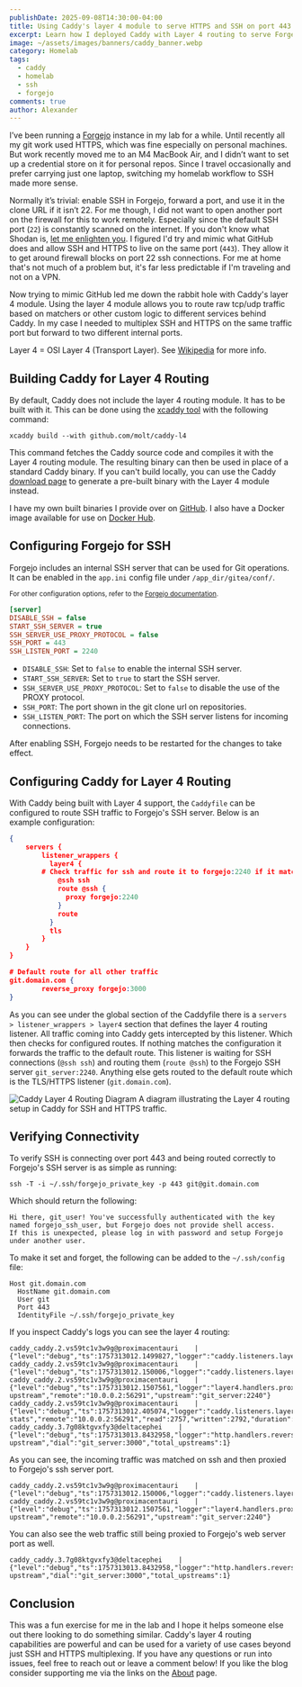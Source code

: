 ```yaml
---
publishDate: 2025-09-08T14:30:00-04:00
title: Using Caddy's layer 4 module to serve HTTPS and SSH on port 443 for Forgejo
excerpt: Learn how I deployed Caddy with Layer 4 routing to serve Forgejo HTTPS and SSH access on port 443.
image: ~/assets/images/banners/caddy_banner.webp
category: Homelab
tags:
  - caddy
  - homelab
  - ssh
  - forgejo
comments: true
author: Alexander
---
```



<SkipAnchor anchor="#building-caddy-for-layer-4-routing" />

I’ve been running a <a href="/posts/2024/06/03/upgradingforgejo/" target="_blank">Forgejo</a> instance in my lab for a while. Until recently all my git work used HTTPS, which was fine especially on personal machines. But work recently moved me to an M4 MacBook Air, and I didn’t want to set up a credential store on it for personal repos. Since I travel occasionally and prefer carrying just one laptop, switching my homelab workflow to SSH made more sense.

Normally it’s trivial: enable SSH in Forgejo, forward a port, and use it in the clone URL if it isn’t 22. For me though, I did not want to open another port on the firewall for this to work remotely. Especially since the default SSH port (`22`) is constantly scanned on the internet. If you don't know what Shodan is, <a href="https://www.shodan.io/">let me enlighten you</a>. I figured I'd try and mimic what GitHub does and allow SSH and HTTPS to live on the same port (`443`). They allow it to get around firewall blocks on port 22 ssh connections. For me at home that's not much of a problem but, it's far less predictable if I'm traveling and not on a VPN.

Now trying to mimic GitHub led me down the rabbit hole with Caddy's layer 4 module. Using the layer 4 module allows you to route raw tcp/udp traffic based on matchers or other custom logic to different services behind Caddy. In my case I needed to multiplex SSH and HTTPS on the same traffic port but forward to two different internal ports.

<Aside type="tip">
  Layer 4 = OSI Layer 4 (Transport Layer). See <a href="https://en.wikipedia.org/wiki/OSI_model#Layer_4:_Transport" target="_blank">Wikipedia</a> for more info.
</Aside>

## Building Caddy for Layer 4 Routing

By default, Caddy does not include the layer 4 routing module. It has to be built with it. This can be done using the <a href="https://github.com/caddyserver/xcaddy" target="_blank">xcaddy tool</a> with the following command:

```shell
xcaddy build --with github.com/molt/caddy-l4
```

This command fetches the Caddy source code and compiles it with the Layer 4 routing module. The resulting binary can then be used in place of a standard Caddy binary. If you can't build locally, you can use the Caddy <a href="https://caddyserver.com/download" target="_blank">download page</a> to generate a pre-built binary with the Layer 4 module instead.

<Aside type="note">
  I have my own built binaries I provide over on <a href="https://github.com/alexandzors/caddy" target="_blank">GitHub</a>. I also have a Docker image available for use on <a href="https://hub.docker.com/r/alexandzors/caddy" target="_blank">Docker Hub</a>.
</Aside>

## Configuring Forgejo for SSH

Forgejo includes an internal SSH server that can be used for Git operations. It can be enabled in the `app.ini` config file under `/app_dir/gitea/conf/`.

<sub>For other configuration options, refer to the <a href="https://forgejo.org/docs/latest/admin/config-cheat-sheet/#server-server" target="_blank">Forgejo documentation</a>.</sub>

```ini title="app.ini"
[server]
DISABLE_SSH = false
START_SSH_SERVER = true
SSH_SERVER_USE_PROXY_PROTOCOL = false
SSH_PORT = 443
SSH_LISTEN_PORT = 2240
```

- `DISABLE_SSH`: Set to `false` to enable the internal SSH server.
- `START_SSH_SERVER`: Set to `true` to start the SSH server.
- `SSH_SERVER_USE_PROXY_PROTOCOL`: Set to `false` to disable the use of the PROXY protocol.
- `SSH_PORT`: The port shown in the git clone url on repositories.
- `SSH_LISTEN_PORT`: The port on which the SSH server listens for incoming connections.

After enabling SSH, Forgejo needs to be restarted for the changes to take effect.

## Configuring Caddy for Layer 4 Routing

With Caddy being built with Layer 4 support, the `Caddyfile` can be configured to route SSH traffic to Forgejo's SSH server. Below is an example configuration:

```json title="Caddyfile"
{
	servers {
		listener_wrappers {
		  layer4 {
        # Check traffic for ssh and route it to forgejo:2240 if it matches
		    @ssh ssh
		    route @ssh {
		      proxy forgejo:2240
		    }
		    route
		  }
		  tls
		}
	}
}

# Default route for all other traffic
git.domain.com {
		reverse_proxy forgejo:3000
}
```

As you can see under the global section of the Caddyfile there is a `servers > listener_wrappers > layer4` section that defines the layer 4 routing listener. All traffic coming into Caddy gets intercepted by this listener. Which then checks for configured routes. If nothing matches the configuration it forwards the traffic to the default route. This listener is waiting for SSH connections (`@ssh ssh`) and routing them (`route @ssh`) to the Forgejo SSH server `git_server:2240`. Anything else gets routed to the default route which is the TLS/HTTPS listener (`git.domain.com`).

<Image src={img1} alt="Caddy Layer 4 Routing Diagram" />
<ImgDesc>A diagram illustrating the Layer 4 routing setup in Caddy for SSH and HTTPS traffic.</ImgDesc>

## Verifying Connectivity

To verify SSH is connecting over port 443 and being routed correctly to Forgejo's SSH server is as simple as running:

```shell
ssh -T -i ~/.ssh/forgejo_private_key -p 443 git@git.domain.com
```

Which should return the following:

```log
Hi there, git_user! You've successfully authenticated with the key named forgejo_ssh_user, but Forgejo does not provide shell access.
If this is unexpected, please log in with password and setup Forgejo under another user.
```

To make it set and forget, the following can be added to the `~/.ssh/config` file:

```shell title="~/.ssh/config"
Host git.domain.com
  HostName git.domain.com
  User git
  Port 443
  IdentityFile ~/.ssh/forgejo_private_key
```

If you inspect Caddy's logs you can see the layer 4 routing:

```log
caddy_caddy.2.vs59tc1v3w9g@proximacentauri    | {"level":"debug","ts":1757313012.1499827,"logger":"caddy.listeners.layer4","msg":"prefetched","remote":"10.0.0.2:56291","bytes":21}
caddy_caddy.2.vs59tc1v3w9g@proximacentauri    | {"level":"debug","ts":1757313012.150006,"logger":"caddy.listeners.layer4","msg":"matching","remote":"10.0.0.2:56291","matcher":"layer4.matchers.ssh","matched":true}
caddy_caddy.2.vs59tc1v3w9g@proximacentauri    | {"level":"debug","ts":1757313012.1507561,"logger":"layer4.handlers.proxy","msg":"dial upstream","remote":"10.0.0.2:56291","upstream":"git_server:2240"}
caddy_caddy.2.vs59tc1v3w9g@proximacentauri    | {"level":"debug","ts":1757313012.405074,"logger":"caddy.listeners.layer4","msg":"connection stats","remote":"10.0.0.2:56291","read":2757,"written":2792,"duration":0.255775036}
caddy_caddy.3.7g08ktgvxfy3@deltacephei    | {"level":"debug","ts":1757313013.8432958,"logger":"http.handlers.reverse_proxy","msg":"selected upstream","dial":"git_server:3000","total_upstreams":1}
```

As you can see, the incoming traffic was matched on ssh and then proxied to Forgejo's ssh server port.

```log
caddy_caddy.2.vs59tc1v3w9g@proximacentauri    | {"level":"debug","ts":1757313012.150006,"logger":"caddy.listeners.layer4","msg":"matching","remote":"10.0.0.2:56291","matcher":"layer4.matchers.ssh","matched":true}
caddy_caddy.2.vs59tc1v3w9g@proximacentauri    | {"level":"debug","ts":1757313012.1507561,"logger":"layer4.handlers.proxy","msg":"dial upstream","remote":"10.0.0.2:56291","upstream":"git_server:2240"}
```

You can also see the web traffic still being proxied to Forgejo's web server port as well.

```log
caddy_caddy.3.7g08ktgvxfy3@deltacephei    | {"level":"debug","ts":1757313013.8432958,"logger":"http.handlers.reverse_proxy","msg":"selected upstream","dial":"git_server:3000","total_upstreams":1}
```

## Conclusion

This was a fun exercise for me in the lab and I hope it helps someone else out there looking to do something similar. Caddy's layer 4 routing capabilities are powerful and can be used for a variety of use cases beyond just SSH and HTTPS multiplexing. If you have any questions or run into issues, feel free to reach out or leave a comment below! If you like the blog consider supporting me via the links on the <a href="/about">About</a> page.
